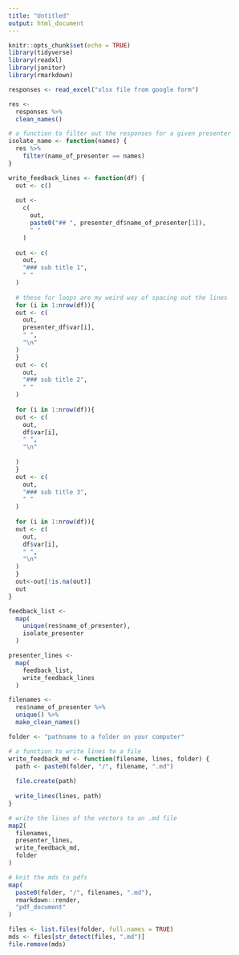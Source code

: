 ```yaml
---
title: "Untitled"
output: html_document
---
```


```r
knitr::opts_chunk$set(echo = TRUE)
library(tidyverse)
library(readxl)
library(janitor)
library(rmarkdown)
```

```r
responses <- read_excel("xlsx file from google form")
```


```r
res <-
  responses %>%
  clean_names()

# a function to filter out the responses for a given presenter
isolate_name <- function(names) {
  res %>%
    filter(name_of_presenter == names)
}
```


```r
write_feedback_lines <- function(df) {
  out <- c()
  
  out <- 
    c(
      out,
      paste0("## ", presenter_df$name_of_presenter[1]),
      " "
    )
  
  out <- c(
    out,
    "### sub title 1",
    " "
  )
  
  # these for loops are my weird way of spacing out the lines
  for (i in 1:nrow(df)){
  out <- c(
    out,
    presenter_df$var[i],
    " ",
    "\n"
  )
  }
  out <- c(
    out,
    "### sub title 2",
    " "
  )
  
  for (i in 1:nrow(df)){
  out <- c(
    out,
    df$var[i],
    " ",
    "\n"
    
  )
  }
  out <- c(
    out,
    "### sub title 3",
    " "
  )
  
  for (i in 1:nrow(df)){
  out <- c(
    out,
    df$var[i],
    " ",
    "\n"
  )
  }
  out<-out[!is.na(out)]
  out
}

```



```r
feedback_list <- 
  map(
    unique(res$name_of_presenter),
    isolate_presenter
  )
```


```r
presenter_lines <-
  map(
    feedback_list,
    write_feedback_lines
  )

```

```r
filenames <- 
  res$name_of_presenter %>%
  unique() %>%
  make_clean_names()

```

```r
folder <- "pathname to a folder on your computer"

# a function to write lines to a file
write_feedback_md <- function(filename, lines, folder) {
  path <- paste0(folder, "/", filename, ".md")
  
  file.create(path)
  
  write_lines(lines, path)
}

# write the lines of the vectors to an .md file
map2(
  filenames,
  presenter_lines,
  write_feedback_md,
  folder
)

# knit the mds to pdfs
map(
  paste0(folder, "/", filenames, ".md"),
  rmarkdown::render,
  "pdf_document"
)

files <- list.files(folder, full.names = TRUE)
mds <- files[str_detect(files, ".md")]
file.remove(mds)

```




